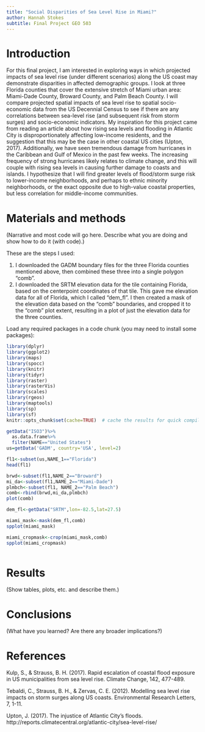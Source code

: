 ```yaml
---
title: "Social Disparities of Sea Level Rise in Miami?"
author: Hannah Stokes
subtitle: Final Project GEO 503
---
```


# Introduction
For this final project, I am interested in exploring ways in which projected impacts of sea level rise (under different scenarios) along the US coast may demonstrate disparities in affected demographic groups. I look at three Florida counties that cover the extensive stretch of Miami urban area: Miami-Dade County, Broward County, and Palm Beach County. I will compare projected spatial impacts of sea level rise to spatial socio-economic data from the US Decennial Census to see if there are any correlations between sea-level rise (and subsequent risk from storm surges) and socio-economic indicators. My inspiration for this project came from reading an article about how rising sea levels and flooding in Atlantic City is disproportionately affecting low-income residents, and the suggestion that this may be the case in other coastal US cities (Upton, 2017). Additionally, we have seen tremendous damage from hurricanes in the Caribbean and Gulf of Mexico in the past few weeks. The increasing frequency of strong hurricanes likely relates to climate change, and this will couple with rising sea levels in causing further damage to coasts and islands. I hypothesize that I will find greater levels of flood/storm surge risk to lower-income neighborhoods, and perhaps to ethnic minority neighborhoods, or the exact opposite due to high-value coastal properties, but less correlation for middle-income communities.  


# Materials and methods

(Narrative and most code will go here.  Describe what you are doing and show how to do it (with code).)

These are the steps I used:

1. I downloaded the GADM boundary files for the three Florida counties mentioned above, then combined these three into a single polygon "comb".
2. I downloaded the SRTM elevation data for the tile containing Florida, based on the centerpoint coordinates of that tile. This gave me elevation data for all of Florida, which I called "dem_fl". I then created a mask of the elevation data based on the "comb" boundaries, and cropped it to the "comb" plot extent, resulting in a plot of just the elevation data for the three counties.  





Load any required packages in a code chunk (you may need to install some packages):

```r
library(dplyr)
library(ggplot2)
library(maps)
library(spocc)
library(knitr)
library(tidyr)
library(raster)
library(rasterVis)
library(scales)
library(rgeos)
library(maptools)
library(sp)
library(sf)
knitr::opts_chunk$set(cache=TRUE)  # cache the results for quick compiling
```





```r
getData("ISO3")%>%
  as.data.frame%>%
  filter(NAME=="United States")
us=getData('GADM', country='USA', level=2)

fl1<-subset(us,NAME_1=="Florida")
head(fl1)

brwd<-subset(fl1,NAME_2=="Broward")
mi_da<-subset(fl1,NAME_2=="Miami-Dade")
plmbch<-subset(fl1, NAME_2=="Palm Beach")
comb<-rbind(brwd,mi_da,plmbch)
plot(comb)

dem_fl<-getData("SRTM",lon=-82.5,lat=27.5)

miami_mask<-mask(dem_fl,comb)
spplot(miami_mask)

miami_cropmask<-crop(miami_mask,comb)
spplot(miami_cropmask)



```


# Results

(Show tables, plots, etc. and describe them.)

# Conclusions

(What have you learned?  Are there any broader implications?)

# References
Kulp, S., & Strauss, B. H. (2017). Rapid escalation of coastal flood exposure in US municipalities from sea
level rise. Climate Change, 142, 477-489.

Tebaldi, C., Strauss, B. H., & Zervas, C. E. (2012). Modelling sea level rise impacts on storm surges along US coasts. Environmental Research Letters, 7, 1-11. 

Upton, J. (2017). The injustice of Atlantic City's floods.        http://reports.climatecentral.org/atlantic-city/sea-level-rise/

